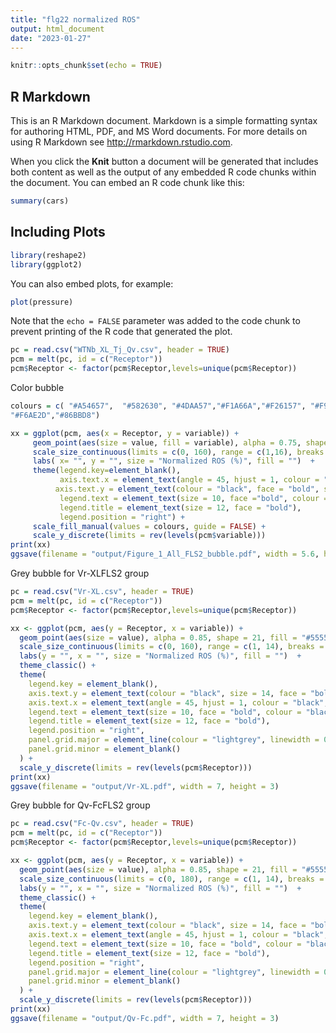 ```yaml
---
title: "flg22 normalized ROS"
output: html_document
date: "2023-01-27"
---
```


```r
knitr::opts_chunk$set(echo = TRUE)
```

## R Markdown

This is an R Markdown document. Markdown is a simple formatting syntax for authoring HTML, PDF, and MS Word documents. For more details on using R Markdown see <http://rmarkdown.rstudio.com>.

When you click the **Knit** button a document will be generated that includes both content as well as the output of any embedded R code chunks within the document. You can embed an R code chunk like this:

```r
summary(cars)
```

## Including Plots
```R
library(reshape2)
library(ggplot2)
```

You can also embed plots, for example:

```r
plot(pressure)
```

Note that the `echo = FALSE` parameter was added to the code chunk to prevent printing of the R code that generated the plot.

```r
pc = read.csv("WTNb_XL_Tj_Qv.csv", header = TRUE)
pcm = melt(pc, id = c("Receptor"))
pcm$Receptor <- factor(pcm$Receptor,levels=unique(pcm$Receptor))
```
Color bubble
```r
colours = c( "#A54657",  "#582630", "#4DAA57","#F1A66A","#F26157", "#F9ECCC", "#679289", "#33658A",
"#F6AE2D","#86BBD8")

xx = ggplot(pcm, aes(x = Receptor, y = variable)) + 
     geom_point(aes(size = value, fill = variable), alpha = 0.75, shape = 21) + 
     scale_size_continuous(limits = c(0, 160), range = c(1,16), breaks = c(25, 50,75,100,160)) + 
     labs( x= "", y = "", size = "Normalized ROS (%)", fill = "")  + 
     theme(legend.key=element_blank(), 
           axis.text.x = element_text(angle = 45, hjust = 1, colour = "black", size = 14, face = "bold", vjust = 1), 
          axis.text.y = element_text(colour = "black", face = "bold", size = 13), 
           legend.text = element_text(size = 10, face ="bold", colour ="black"), 
           legend.title = element_text(size = 12, face = "bold"), 
           legend.position = "right") +  
     scale_fill_manual(values = colours, guide = FALSE) + 
     scale_y_discrete(limits = rev(levels(pcm$variable))) 
print(xx)
ggsave(filename = "output/Figure_1_All_FLS2_bubble.pdf", width = 5.6, height = 6.5)
```


Grey bubble for Vr-XLFLS2 group
```r
pc = read.csv("Vr-XL.csv", header = TRUE)
pcm = melt(pc, id = c("Receptor"))
pcm$Receptor <- factor(pcm$Receptor,levels=unique(pcm$Receptor))

xx <- ggplot(pcm, aes(y = Receptor, x = variable)) + 
  geom_point(aes(size = value), alpha = 0.85, shape = 21, fill = "#555555", color = "black") + 
  scale_size_continuous(limits = c(0, 160), range = c(1, 14), breaks = c(25, 50, 75, 160)) + 
  labs(y = "", x = "", size = "Normalized ROS (%)", fill = "")  + 
  theme_classic() +
  theme(
    legend.key = element_blank(), 
    axis.text.y = element_text(colour = "black", size = 14, face = "bold"), 
    axis.text.x = element_text(angle = 45, hjust = 1, colour = "black", size = 14, face = "bold", vjust = 1), 
    legend.text = element_text(size = 10, face = "bold", colour = "black"), 
    legend.title = element_text(size = 12, face = "bold"), 
    legend.position = "right",
    panel.grid.major = element_line(colour = "lightgrey", linewidth = 0.5),
    panel.grid.minor = element_blank()
  ) +
  scale_y_discrete(limits = rev(levels(pcm$Receptor))) 
print(xx)
ggsave(filename = "output/Vr-XL.pdf", width = 7, height = 3)

```

Grey bubble for Qv-FcFLS2 group
```r
pc = read.csv("Fc-Qv.csv", header = TRUE)
pcm = melt(pc, id = c("Receptor"))
pcm$Receptor <- factor(pcm$Receptor,levels=unique(pcm$Receptor))

xx <- ggplot(pcm, aes(y = Receptor, x = variable)) + 
  geom_point(aes(size = value), alpha = 0.85, shape = 21, fill = "#555555", color = "black") + 
  scale_size_continuous(limits = c(0, 180), range = c(1, 14), breaks = c(25, 50, 75, 170)) + 
  labs(y = "", x = "", size = "Normalized ROS (%)", fill = "")  + 
  theme_classic() +
  theme(
    legend.key = element_blank(), 
    axis.text.y = element_text(colour = "black", size = 14, face = "bold"), 
    axis.text.x = element_text(angle = 45, hjust = 1, colour = "black", size = 14, face = "bold", vjust = 1), 
    legend.text = element_text(size = 10, face = "bold", colour = "black"), 
    legend.title = element_text(size = 12, face = "bold"), 
    legend.position = "right",
    panel.grid.major = element_line(colour = "lightgrey", linewidth = 0.5),
    panel.grid.minor = element_blank()
  ) +
  scale_y_discrete(limits = rev(levels(pcm$Receptor))) 
print(xx)
ggsave(filename = "output/Qv-Fc.pdf", width = 7, height = 3)

```